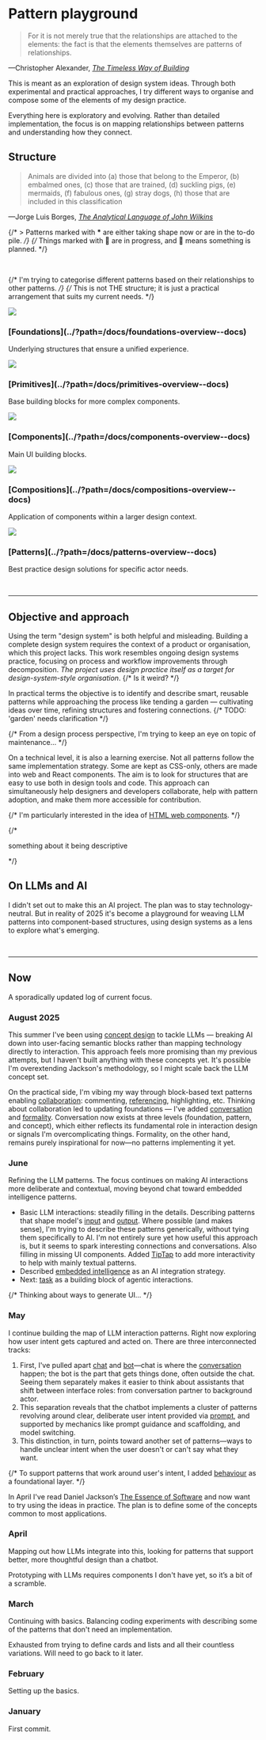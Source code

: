 
<Meta title="Introduction" />

<h1>Pattern playground</h1>

<div class="docs-quote">
<blockquote>
  For it is not merely true that the relationships are attached to the elements: the fact is that the elements themselves are patterns of relationships.
</blockquote>
—Christopher Alexander, <cite><a href="https://en.wikipedia.org/wiki/The_Timeless_Way_of_Building">The Timeless Way of Building</a></cite>
</div>

<p className="lead">This is meant as an exploration of design system ideas. Through both experimental and practical approaches, I try different ways to organise and compose some of the elements of my design practice.</p>

<p className="lead">Everything here is exploratory and evolving. Rather than detailed implementation, the focus is on mapping relationships between patterns and understanding how they connect.</p>


## Structure

<div class="docs-quote">
<blockquote>
  Animals are divided into (a) those that belong to the Emperor, (b) embalmed ones, (c) those that are trained, (d) suckling pigs, (e) mermaids, (f) fabulous ones, (g) stray dogs, (h) those that are included in this classification
</blockquote>
—Jorge Luis Borges, <cite><a href="https://en.wikipedia.org/wiki/The_Analytical_Language_of_John_Wilkins">The Analytical Language of John Wilkins</a></cite>
</div>

{/* > Patterns marked with __*__ are either taking shape now or are in the to-do pile. */}
{/* Things marked with 🚧 are in progress, and 📅 means something is planned. */}

<br />

{/* I'm trying to categorise different patterns based on their relationships to other patterns. */}
{/* This is not THE structure; it is just a practical arrangement that suits my current needs. */}

<section id="docs-intro-structure" className="layout-grid" style={{'--layout-grid-gap': '0vmax 4vmax', '--layout-grid-min': '24ch'}}>

  <article>
    <img className="docs-intro-img" src="./foundations.png" />
    <h3 style={{marginBlock: '1rem'}}>[Foundations](../?path=/docs/foundations-overview--docs)</h3>
    <p>Underlying structures that ensure a unified experience.</p>
  </article>

  <article>
    <img className="docs-intro-img" src="./primitives.png" />
    <h3 style={{marginBlock: '1rem'}}>[Primitives](../?path=/docs/primitives-overview--docs)</h3>
    <p>Base building blocks for more complex components.</p>
  </article>

  <article>
    <img className="docs-intro-img" src="./components.png" />
    <h3 style={{marginBlock: '1rem'}}>[Components](../?path=/docs/components-overview--docs)</h3>
    <p>Main UI building blocks.</p>
  </article>

  <article>
    <img className="docs-intro-img" src="./compositions.png"/>
    <h3 style={{marginBlock: '1rem'}}>[Compositions](../?path=/docs/compositions-overview--docs)</h3>
    <p>Application of components within a larger design context.</p>
  </article>

  <article>
    <img className="docs-intro-img" src="./patterns.png" />
    <h3 style={{marginBlock: '1rem'}}>[Patterns](../?path=/docs/patterns-overview--docs)</h3>
    <p>Best practice design solutions for specific actor needs.</p>
  </article>

</section>
<br />
<hr />

<h2>Objective and approach</h2>

Using the term "design system" is both helpful and misleading. Building a complete design system requires the context of a product or organisation, which this project lacks.
This work resembles ongoing design systems practice, focusing on process and workflow improvements through decomposition. *The project uses design practice itself as a target for design-system-style organisation*.
{/* Is it weird? */}

In practical terms the objective is to identify and describe smart, reusable patterns while approaching the process like tending a garden &mdash; cultivating ideas over time, refining structures and fostering connections.
{/* TODO: 'garden' needs clarification */}

{/* From a design process perspective, I'm trying to keep an eye on topic of maintenance... */}

On a technical level, it is also a learning exercise. Not all patterns follow the same implementation strategy. Some are kept as CSS-only, others are made into web and React components.
The aim is to look for structures that are easy to use both in design tools and code. This approach can simultaneously help designers and developers collaborate, help with pattern adoption, and make them more accessible for contribution.

{/* I'm particularly interested in the idea of [HTML web components](https://adactio.com/journal/20618). */}

{/* <p>something about it being descriptive</p> */}

## On LLMs and AI

I didn't set out to make this an AI project. The plan was to stay technology-neutral. But in reality of 2025 it's become a playground for weaving LLM patterns into component-based structures, using design systems as a lens to explore what's emerging.

<br />
<hr />

## Now

A sporadically updated log of current focus.

### August 2025

This summer I've been using [concept design](http://essenceofsoftware.com/) to tackle LLMs — breaking
AI down into user-facing semantic blocks rather than mapping technology directly to interaction.
This approach feels more promising than my previous attempts, but I haven't built anything with these concepts yet.
It's possible I'm overextending Jackson's methodology, so I might scale back the LLM concept set.

On the practical side, I'm vibing my way through block-based text patterns enabling [collaboration](../?path=/docs/patterns-collaboration--docs):
commenting, [referencing](../?path=/docs/components-bubble-menu--docs), highlighting, etc. Thinking about collaboration led to updating foundations —
I've added [conversation](../?path=/docs/foundations-conversation--docs) and [formality](../?path=/docs/foundations-formality--docs).
Conversation now exists at three levels (foundation, pattern, and concept), which either reflects its fundamental role in interaction design or signals I'm overcomplicating things.
Formality, on the other hand, remains purely inspirational for now—no patterns implementing it yet.

### June

Refining the LLM patterns. The focus continues on making AI interactions more
deliberate and contextual, moving beyond chat toward embedded
intelligence patterns.
- Basic LLM interactions: steadily filling in the details. Describing patterns that shape model's [input](../?path=/docs/patterns-prompt--docs) and [output](../?path=/docs/patterns-generated-content--docs). Where possible (and makes sense), I'm trying to describe these patterns generically, without tying them specifically to AI. I'm not entirely sure yet how useful this approach is, but it seems to spark interesting connections and conversations. Also filling in missing UI components. Added [TipTap](https://tiptap.dev/) to add more interactivity to help with mainly textual patterns.
- Described [embedded intelligence](../?path=/docs/patterns-embedded-intelligence--docs) as an AI integration strategy.
- Next: [task](../?path=/docs/concepts-task--docs) as a building block of agentic interactions.

{/* Thinking about ways to generate UI... */}

### May

I continue building the map of LLM interaction patterns. Right now exploring how user intent gets captured and acted on. There are three interconnected tracks:
1. First, I've pulled apart [chat](../?path=/docs/compositions-messaging--docs) and [bot](../?path=/docs/patterns-bot--docs)—chat is where the [conversation](../?path=/docs/patterns-conversation--docs) happen; the bot is the part that gets things done, often outside the chat. Seeing them separately makes it easier to think about assistants that shift between interface roles: from conversation partner to background actor.
2. This separation reveals that the chatbot implements a cluster of patterns revolving around clear, deliberate user intent provided via [prompt](../?path=/docs/patterns-prompt--docs), and supported by mechanics like prompt guidance and scaffolding, and model switching.
3. This distinction, in turn, points toward another set of patterns—ways to handle unclear intent when the user doesn't or can't say what they want.

{/* To support patterns that work around user's intent, I added [behaviour](../?path=/docs/foundations-intent-interaction--docs) as a foundational layer. */}

In April I've read Daniel Jackson’s [The Essence of Software](https://essenceofsoftware.com/) and now want to try using the ideas in practice.
The plan is to define some of the concepts common to most applications.

### April

Mapping out how LLMs integrate into this, looking for patterns that support better, more thoughtful design than a chatbot.

Prototyping with LLMs requires components I don't have yet, so it’s a bit of a scramble.

### March

Continuing with basics. Balancing coding experiments with describing some of the patterns that don't need an implementation.

Exhausted from trying to define cards and lists and all their countless variations. Will need to go back to it later.

### February

Setting up the basics.

### January

First commit.